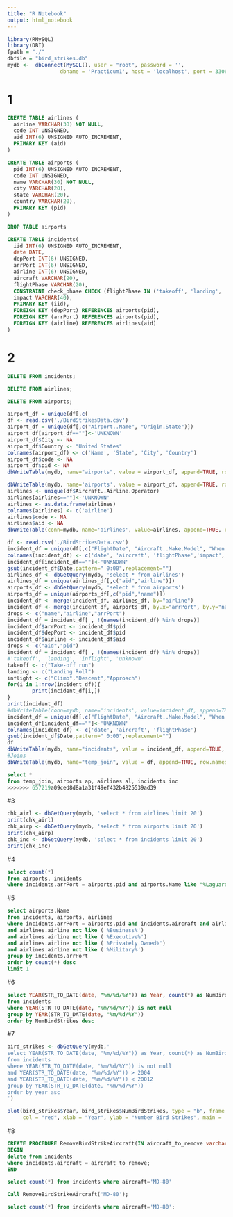 ```yaml
---
title: "R Notebook"
output: html_notebook
---
```

```r
library(RMySQL)
library(DBI)
fpath = "./"
dbfile = "bird_strikes.db"
mydb <-  dbConnect(MySQL(), user = "root", password = '',
                 dbname = 'Practicum1', host = 'localhost', port = 3306)
```
# 1
```sql
CREATE TABLE airlines (
  airline VARCHAR(30) NOT NULL,
  code INT UNSIGNED,
  aid INT(6) UNSIGNED AUTO_INCREMENT,
  PRIMARY KEY (aid)
)
```
```sql
CREATE TABLE airports (
  pid INT(6) UNSIGNED AUTO_INCREMENT,
  code INT UNSIGNED,
  name VARCHAR(30) NOT NULL,
  city VARCHAR(20),
  state VARCHAR(20),
  country VARCHAR(20),
  PRIMARY KEY (pid)
)
```
```sql
DROP TABLE airports
```
```sql
CREATE TABLE incidents(
  iid INT(6) UNSIGNED AUTO_INCREMENT, 
  date DATE, 
  depPort INT(6) UNSIGNED, 
  arrPort INT(6) UNSIGNED, 
  airline INT(6) UNSIGNED, 
  aircraft VARCHAR(20), 
  flightPhase VARCHAR(20),
  CONSTRAINT check_phase CHECK (flightPhase IN ('takeoff', 'landing', 'inflight', 'unknown')),
  impact VARCHAR(40),
  PRIMARY KEY (iid),
  FOREIGN KEY (depPort) REFERENCES airports(pid),
  FOREIGN KEY (arrPort) REFERENCES airports(pid),
  FOREIGN KEY (airline) REFERENCES airlines(aid)
)
```
# 2
```sql
DELETE FROM incidents;
```
```sql
DELETE FROM airlines;
```
```sql
DELETE FROM airports;
```
```r
airport_df = unique(df[,c(                                              "Airport..Name", "Origin.State")])
df <- read.csv('./BirdStrikesData.csv')
airport_df = unique(df[,c("Airport..Name", "Origin.State")])
airport_df[airport_df==""]<-'UNKNOWN'
airport_df$City <- NA
airport_df$Country <- "United States"
colnames(airport_df) <- c('Name', 'State', 'City', 'Country')
airport_df$code <- NA
airport_df$pid <- NA
dbWriteTable(mydb, name="airports", value = airport_df, append=TRUE, row.names = FALSE, field.types=c())
```
```r
dbWriteTable(mydb, name='airports', value = airport_df, append=TRUE, row.names = FALSE, field.types=c())
airlines <- unique(df$Aircraft..Airline.Operator)
airlines[airlines==""]<-'UNKNOWN'
airlines <- as.data.frame(airlines)
colnames(airlines) <- c('airline')
airlines$code <- NA
airlines$aid <- NA
dbWriteTable(conn=mydb, name='airlines', value=airlines, append=TRUE, row.names=FALSE, field.types=c())
```
```r
df <- read.csv('./BirdStrikesData.csv')
incident_df = unique(df[,c("FlightDate", "Aircraft..Make.Model", "When..Phase.of.flight","Effect..Impact.to.flight","Airport..Name","Aircraft..Airline.Operator")])
colnames(incident_df) <- c('date', 'aircraft', 'flightPhase','impact','arrPort','airline')
incident_df[incident_df==""]<-'UNKNOWN'
gsub(incident_df$Date,pattern=" 0:00",replacement="")
airlines_df <- dbGetQuery(mydb, 'select * from airlines')
airlines_df = unique(airlines_df[,c("aid","airline")])
airports_df <- dbGetQuery(mydb, 'select * from airports')
airports_df = unique(airports_df[,c("pid","name")])
incident_df <- merge(incident_df, airlines_df, by="airline")
incident_df <- merge(incident_df, airports_df, by.x="arrPort", by.y="name")
drops <- c("name","airline","arrPort")
incident_df = incident_df[ , !(names(incident_df) %in% drops)]
incident_df$arrPort <- incident_df$pid
incident_df$depPort <- incident_df$pid
incident_df$airline <- incident_df$aid
drops <- c("aid","pid")
incident_df = incident_df[ , !(names(incident_df) %in% drops)]
#'takeoff', 'landing', 'inflight', 'unknown'
takeoff <- c("Take-off run")
landing <- c("Landing Roll")
inflight <- c("Climb","Descent","Approach")
for(i in 1:nrow(incident_df)){
        print(incident_df[i,])
}
print(incident_df)
#dbWriteTable(conn=mydb, name='incidents', value=incident_df, append=TRUE, row.names=FALSE, field.types=c())
incident_df = unique(df[,c("FlightDate", "Aircraft..Make.Model", "When..Phase.of.flight")])
incident_df[incident_df==""]<-'UNKNOWN'
colnames(incident_df) <- c('date', 'aircraft', 'flightPhase')
gsub(incident_df$Date,pattern=" 0:00",replacement="")
df 
dbWriteTable(mydb, name="incidents", value = incident_df, append=TRUE, row.names = FALSE, field.types=c())
#Joins
dbWriteTable(mydb, name="temp_join", value = df, append=TRUE, row.names = FALSE, field.types=c())
```
```sql
select *
from temp_join, airports ap, airlines al, incidents inc
>>>>>>> 657219a09ced8d8a1a31f49ef432b4825539ad39
```
#3
```r
chk_airl <- dbGetQuery(mydb, 'select * from airlines limit 20')
print(chk_airl)
chk_airp <- dbGetQuery(mydb, 'select * from airports limit 20')
print(chk_airp)
chk_inc <- dbGetQuery(mydb, 'select * from incidents limit 20')
print(chk_inc)
```
#4
```sql
select count(*)
from airports, incidents
where incidents.arrPort = airports.pid and airports.Name like "%Laguardia%"
```
#5
```sql
select airports.Name
from incidents, airports, airlines
where incidents.arrPort = airports.pid and incidents.aircraft and airlines.aid=incidents.airline 
and airlines.airline not like ('%Business%') 
and airlines.airline not like ('%Executive%') 
and airlines.airline not like ('%Privately Owned%') 
and airlines.airline not like ('%Military%')
group by incidents.arrPort
order by count(*) desc
limit 1
```
#6
```sql
select YEAR(STR_TO_DATE(date, "%m/%d/%Y")) as Year, count(*) as NumBirdStrikes
from incidents
where YEAR(STR_TO_DATE(date, "%m/%d/%Y")) is not null
group by YEAR(STR_TO_DATE(date, "%m/%d/%Y"))
order by NumBirdStrikes desc


```


#7
```r
bird_strikes <- dbGetQuery(mydb,'
select YEAR(STR_TO_DATE(date, "%m/%d/%Y")) as Year, count(*) as NumBirdStrikes
from incidents
where YEAR(STR_TO_DATE(date, "%m/%d/%Y")) is not null
and YEAR(STR_TO_DATE(date, "%m/%d/%Y")) > 2004 
and YEAR(STR_TO_DATE(date, "%m/%d/%Y")) < 20012
group by YEAR(STR_TO_DATE(date, "%m/%d/%Y"))
order by year asc
')

plot(bird_strikes$Year, bird_strikes$NumBirdStrikes, type = "b", frame = FALSE, pch = 20, 
     col = "red", xlab = "Year", ylab = "Number Bird Strikes", main = 'Bird Strike Incidents from 2005 to 2011')
```

#8
```sql
CREATE PROCEDURE RemoveBirdStrikeAircraft(IN aircraft_to_remove varchar(20))
BEGIN
delete from incidents 
where incidents.aircraft = aircraft_to_remove;
END
```
```sql
select count(*) from incidents where aircraft='MD-80'
```

```sql
Call RemoveBirdStrikeAircraft('MD-80');
```

```sql
select count(*) from incidents where aircraft='MD-80';
```



